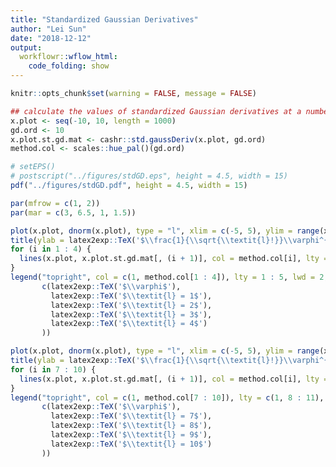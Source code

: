 ```yaml
---
title: "Standardized Gaussian Derivatives"
author: "Lei Sun"
date: "2018-12-12"
output:
  workflowr::wflow_html:
    code_folding: show
---
```


```r
knitr::opts_chunk$set(warning = FALSE, message = FALSE)
```

```r
## calculate the values of standardized Gaussian derivatives at a number of plotting positions
x.plot <- seq(-10, 10, length = 1000)
gd.ord <- 10
x.plot.st.gd.mat <- cashr::std.gaussDeriv(x.plot, gd.ord)
method.col <- scales::hue_pal()(gd.ord)
```

```r
# setEPS()
# postscript("../figures/stdGD.eps", height = 4.5, width = 15)
pdf("../figures/stdGD.pdf", height = 4.5, width = 15)

par(mfrow = c(1, 2))
par(mar = c(3, 6.5, 1, 1.5))

plot(x.plot, dnorm(x.plot), type = "l", xlim = c(-5, 5), ylim = range(x.plot.st.gd.mat), xlab = "", ylab = '', main = '', bty = 'n', lwd = 2)
title(ylab = latex2exp::TeX('$\\frac{1}{\\sqrt{\\textit{l}!}}\\varphi^{(\\textit{l})}(\\cdot)$'), line = 2.5, cex.lab = 1.5)
for (i in 1 : 4) {
  lines(x.plot, x.plot.st.gd.mat[, (i + 1)], col = method.col[i], lty = i + 1, lwd = 2)
}
legend("topright", col = c(1, method.col[1 : 4]), lty = 1 : 5, lwd = 2, bty = "n", cex = 1.5,
       c(latex2exp::TeX('$\\varphi$'), 
         latex2exp::TeX('$\\textit{l} = 1$'), 
         latex2exp::TeX('$\\textit{l} = 2$'), 
         latex2exp::TeX('$\\textit{l} = 3$'), 
         latex2exp::TeX('$\\textit{l} = 4$')
       ))

plot(x.plot, dnorm(x.plot), type = "l", xlim = c(-5, 5), ylim = range(x.plot.st.gd.mat), xlab = "", ylab = '', main = '', bty = 'n', lwd = 2)
title(ylab = latex2exp::TeX('$\\frac{1}{\\sqrt{\\textit{l}!}}\\varphi^{(\\textit{l})}(\\cdot)$'), line = 2.5, cex.lab = 1.5)
for (i in 7 : 10) {
  lines(x.plot, x.plot.st.gd.mat[, (i + 1)], col = method.col[i], lty = i + 1, lwd = 2)
}
legend("topright", col = c(1, method.col[7 : 10]), lty = c(1, 8 : 11), lwd = 2, bty = "n", cex = 1.5,
       c(latex2exp::TeX('$\\varphi$'), 
         latex2exp::TeX('$\\textit{l} = 7$'), 
         latex2exp::TeX('$\\textit{l} = 8$'), 
         latex2exp::TeX('$\\textit{l} = 9$'), 
         latex2exp::TeX('$\\textit{l} = 10$')
       ))
```
